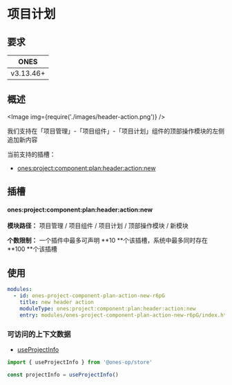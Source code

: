 
# 项目计划

## 要求

| **ONES**  |
| :-------: |
| v3.13.46+ |

## 概述

<Image img={require('./images/header-action.png')} />

我们支持在「项目管理」-「项目组件」-「项目计划」组件的顶部操作模块的左侧追加新内容

当前支持的插槽：

- [ones:project:component:plan:header:action:new](#onesprojectcomponentplanheaderactionnew)

## 插槽

#### ones:project:component:plan:header:action:new

**模块路径：** 项目管理 / 项目组件 / 项目计划 / 顶部操作模块 / 新模块

**个数限制：** 一个插件中最多可声明 **10 **个该插槽，系统中最多同时存在 **100 **个该插槽

## 使用

```yaml
modules:
  - id: ones-project-component-plan-action-new-r6pG
    title: new header action
    moduleType: ones:project:component:plan:header:action:new
    entry: modules/ones-project-component-plan-action-new-r6pG/index.html
```

### 可访问的上下文数据

- [useProjectInfo](../../../../../../reference/packages/store/store.md#useProjectInfo)

```ts
import { useProjectInfo } from '@ones-op/store'

const projectInfo = useProjectInfo()
```
